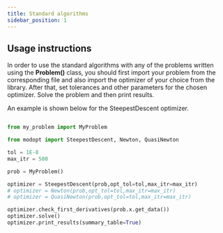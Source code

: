 ```yaml
---
title: Standard algorithms
sidebar_position: 1
---
```


<!-- Currently, modOpt has a fully transparent library of optimization algorithms 
implemented for different types of optimization problems.
The following are the algorithms implemented:

### 1. Steepest-Descent
The implementation can be found 
**[here](https://github.com/LSDOlab/modopt/blob/main/modopt/core/optimization_algorithms/steepest_descent.py)**.

### 2. Newton
The implementation can be found 
**[here](https://github.com/LSDOlab/modopt/blob/main/modopt/core/optimization_algorithms/newton.py)**.


### 3. Quasi-Newton
The implementation can be found 
**[here](https://github.com/LSDOlab/modopt/blob/main/modopt/core/optimization_algorithms/quasi_newton.py)**.

### 4. Newton-Lagrange
The implementation can be found 
**[here](https://github.com/LSDOlab/modopt/blob/main/modopt/core/optimization_algorithms/newton_lagrange.py)**.

### 5. l2-Penalty
The implementation can be found 
**[here](https://github.com/LSDOlab/modopt/blob/main/modopt/core/optimization_algorithms/quadratic_penalty_eq.py)**. -->

## Usage instructions
In order to use the standard algorithms with any of the  problems written using
the **Problem()** class, you should first import your problem from the corresponding file
and also import the optimizer of your choice from the library.
After that, set tolerances and other parameters for the chosen optimizer.
Solve the problem and then print results.

An example is shown below for the SteepestDescent optimizer.

```py

from my_problem import MyProblem

from modopt import SteepestDescent, Newton, QuasiNewton

tol = 1E-8
max_itr = 500

prob = MyProblem()

optimizer = SteepestDescent(prob,opt_tol=tol,max_itr=max_itr)
# optimizer = Newton(prob,opt_tol=tol,max_itr=max_itr)
# optimizer = QuasiNewton(prob,opt_tol=tol,max_itr=max_itr)

optimizer.check_first_derivatives(prob.x.get_data())
optimizer.solve()
optimizer.print_results(summary_table=True)
```